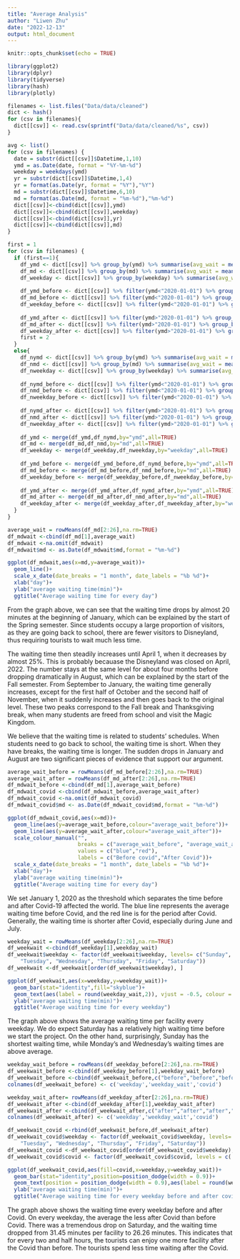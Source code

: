 ```yaml
---
title: "Average Analysis"
author: "Liwen Zhu"
date: "2022-12-13"
output: html_document
---
```


```r
knitr::opts_chunk$set(echo = TRUE)
```

```r
library(ggplot2)
library(dplyr)
library(tidyverse)
library(hash)
library(plotly)
```


```r
filenames <- list.files("Data/data/cleaned")
dict <- hash()
for (csv in filenames){
  dict[[csv]] <- read.csv(sprintf("Data/data/cleaned/%s", csv))
}
```

```r
avg <- list()
for (csv in filenames) {
  date = substr(dict[[csv]]$Datetime,1,10)
  ymd = as.Date(date, format = "%Y-%m-%d")
  weekday = weekdays(ymd)
  yr = substr(dict[[csv]]$Datetime,1,4)
  yr = format(as.Date(yr, format = "%Y"),"%Y")
  md = substr(dict[[csv]]$Datetime,6,10)
  md = format(as.Date(md, format = "%m-%d"),"%m-%d")
  dict[[csv]]<-cbind(dict[[csv]],ymd)
  dict[[csv]]<-cbind(dict[[csv]],weekday)
  dict[[csv]]<-cbind(dict[[csv]],yr)
  dict[[csv]]<-cbind(dict[[csv]],md)
}
```

```r
first = 1
for (csv in filenames) {
  if (first==1){
    df_ymd <- dict[[csv]] %>% group_by(ymd) %>% summarise(avg_wait = mean(Waiting.Time))
    df_md <- dict[[csv]] %>% group_by(md) %>% summarise(avg_wait = mean(Waiting.Time))
    df_weekday <- dict[[csv]] %>% group_by(weekday) %>% summarise(avg_wait = mean(Waiting.Time))
    
    df_ymd_before <- dict[[csv]] %>% filter(ymd<"2020-01-01") %>% group_by(ymd) %>% summarise(avg_wait = mean(Waiting.Time))
    df_md_before <- dict[[csv]] %>% filter(ymd<"2020-01-01") %>% group_by(md) %>% summarise(avg_wait = mean(Waiting.Time))
    df_weekday_before <- dict[[csv]] %>% filter(ymd<"2020-01-01") %>% group_by(weekday) %>% summarise(avg_wait = mean(Waiting.Time))
    
    df_ymd_after <- dict[[csv]] %>% filter(ymd>"2020-01-01") %>% group_by(ymd) %>% summarise(avg_wait = mean(Waiting.Time))
    df_md_after <- dict[[csv]] %>% filter(ymd>"2020-01-01") %>% group_by(md) %>% summarise(avg_wait = mean(Waiting.Time))
    df_weekday_after <- dict[[csv]] %>% filter(ymd>"2020-01-01") %>% group_by(weekday) %>% summarise(avg_wait = mean(Waiting.Time))
    first = 2
  }
  else{
    df_nymd <- dict[[csv]] %>% group_by(ymd) %>% summarise(avg_wait = mean(Waiting.Time))
    df_nmd <- dict[[csv]] %>% group_by(md) %>% summarise(avg_wait = mean(Waiting.Time))
    df_nweekday <- dict[[csv]] %>% group_by(weekday) %>% summarise(avg_wait = mean(Waiting.Time))
    
    df_nymd_before <- dict[[csv]] %>% filter(ymd<"2020-01-01") %>% group_by(ymd) %>% summarise(avg_wait = mean(Waiting.Time))
    df_nmd_before <- dict[[csv]] %>% filter(ymd<"2020-01-01") %>% group_by(md) %>% summarise(avg_wait = mean(Waiting.Time))
    df_nweekday_before <- dict[[csv]] %>% filter(ymd<"2020-01-01") %>% group_by(weekday) %>% summarise(avg_wait = mean(Waiting.Time))
    
    df_nymd_after <- dict[[csv]] %>% filter(ymd>"2020-01-01") %>% group_by(ymd) %>% summarise(avg_wait = mean(Waiting.Time))
    df_nmd_after <- dict[[csv]] %>% filter(ymd>"2020-01-01") %>% group_by(md) %>% summarise(avg_wait = mean(Waiting.Time))
    df_nweekday_after <- dict[[csv]] %>% filter(ymd>"2020-01-01") %>% group_by(weekday) %>% summarise(avg_wait = mean(Waiting.Time))
    
    df_ymd <- merge(df_ymd,df_nymd,by="ymd",all=TRUE)
    df_md <- merge(df_md,df_nmd,by="md",all=TRUE)
    df_weekday <- merge(df_weekday,df_nweekday,by="weekday",all=TRUE)
    
    df_ymd_before <- merge(df_ymd_before,df_nymd_before,by="ymd",all=TRUE)
    df_md_before <- merge(df_md_before,df_nmd_before,by="md",all=TRUE)
    df_weekday_before <- merge(df_weekday_before,df_nweekday_before,by="weekday",all=TRUE)
    
    df_ymd_after <- merge(df_ymd_after,df_nymd_after,by="ymd",all=TRUE)
    df_md_after <- merge(df_md_after,df_nmd_after,by="md",all=TRUE)
    df_weekday_after <- merge(df_weekday_after,df_nweekday_after,by="weekday",all=TRUE)
  }
}
```

```r
average_wait = rowMeans(df_md[2:26],na.rm=TRUE)
df_mdwait <-cbind(df_md[1],average_wait)
df_mdwait <-na.omit(df_mdwait)
df_mdwait$md <- as.Date(df_mdwait$md,format = "%m-%d")
```

```r
ggplot(df_mdwait,aes(x=md,y=average_wait))+
  geom_line()+
  scale_x_date(date_breaks = "1 month", date_labels = "%b %d")+
  xlab("day")+
  ylab("average waiting time(min)")+
  ggtitle("Average waiting time for every day")
```
From the graph above, we can see that the waiting time drops by almost 20 minutes at the beginning of January, which can be explained by the start of the Spring semester. Since students occupy a large proportion of visitors, as they are going back to school, there are fewer visitors to Disneyland, thus requiring tourists to wait much less time. 

The waiting time then steadily increases until April 1, when it decreases by almost 25%. This is probably becauase the Disneyland was closed on April, 2022. The number stays at the same level for about four months before dropping dramatically in August, which can be explained by the start of the Fall semester. From September to January, the waiting time generally increases, except for the first half of October and the second half of November, when it suddenly increases and then goes back to the original level. These two peaks correspond to the Fall break and Thanksgiving break, when many students are freed from school and visit the Magic Kingdom.

We believe that the waiting time is related to students' schedules. When students need to go back to school, the waiting time is short. When they have breaks, the waiting time is longer. The sudden drops in January and August are two significant pieces of evidence that support our argument.

```r
average_wait_before = rowMeans(df_md_before[2:26],na.rm=TRUE)
average_wait_after = rowMeans(df_md_after[2:26],na.rm=TRUE)
df_mdwait_before <-cbind(df_md[1],average_wait_before)
df_mdwait_covid <-cbind(df_mdwait_before,average_wait_after)
df_mdwait_covid <-na.omit(df_mdwait_covid)
df_mdwait_covid$md <- as.Date(df_mdwait_covid$md,format = "%m-%d")
```

```r
ggplot(df_mdwait_covid,aes(x=md))+
  geom_line(aes(y=average_wait_before,colour="average_wait_before"))+
  geom_line(aes(y=average_wait_after,colour="average_wait_after"))+
  scale_colour_manual("",
                      breaks = c("average_wait_before", "average_wait_after"),
                      values = c("blue","red"),
                      labels = c("Before covid","After Covid"))+
  scale_x_date(date_breaks = "1 month", date_labels = "%b %d")+
  xlab("day")+
  ylab("average waiting time(min)")+
  ggtitle("Average waiting time for every day")
```
We set January 1, 2020 as the threshold which separates the time before and after Covid-19 affected the world. The blue line represents the average waiting time before Covid, and the red line is for the period after Covid. Generally, the waiting time is shorter after Covid, especially during June and July.

```r
weekday_wait = rowMeans(df_weekday[2:26],na.rm=TRUE)
df_weekwait <-cbind(df_weekday[1],weekday_wait)
df_weekwait$weekday <- factor(df_weekwait$weekday, levels= c("Sunday", "Monday", 
    "Tuesday", "Wednesday", "Thursday", "Friday", "Saturday"))
df_weekwait <-df_weekwait[order(df_weekwait$weekday), ]
```

```r
ggplot(df_weekwait,aes(x=weekday,y=weekday_wait))+
  geom_bar(stat="identity",fill="skyblue")+
  geom_text(aes(label = round(weekday_wait,2)), vjust = -0.5, colour = "black")+
  ylab("average waiting time(min)")+
  ggtitle("Average waiting time for every weekday")
```
The graph above shows the average waiting time per facility every weekday. We do expect Saturday has a relatively high waiting time before we start the project. On the other hand, surprisingly, Sunday has the shortest waiting time, while Monday's and Wednesday's waiting times are above average.

```r
weekday_wait_before = rowMeans(df_weekday_before[2:26],na.rm=TRUE)
df_weekwait_before <-cbind(df_weekday_before[1],weekday_wait_before)
df_weekwait_before <-cbind(df_weekwait_before,c("before","before","before","before","before","before","before"))
colnames(df_weekwait_before) <- c('weekday','weekday_wait','covid')

weekday_wait_after= rowMeans(df_weekday_after[2:26],na.rm=TRUE)
df_weekwait_after <-cbind(df_weekday_after[1],weekday_wait_after)
df_weekwait_after <-cbind(df_weekwait_after,c("after","after","after","after","after","after","after"))
colnames(df_weekwait_after) <- c('weekday','weekday_wait','covid')

df_weekwait_covid <-rbind(df_weekwait_before,df_weekwait_after)
df_weekwait_covid$weekday <- factor(df_weekwait_covid$weekday, levels= c("Sunday", "Monday", 
    "Tuesday", "Wednesday", "Thursday", "Friday", "Saturday"))
df_weekwait_covid <-df_weekwait_covid[order(df_weekwait_covid$weekday), ]
df_weekwait_covid$covid <- factor(df_weekwait_covid$covid, levels = c('before', 'after'))
```

```r
ggplot(df_weekwait_covid,aes(fill=covid,x=weekday,y=weekday_wait))+
  geom_bar(stat="identity",position=position_dodge(width = 0.9))+
  geom_text(position = position_dodge(width = 0.9),aes(label = round(weekday_wait,2), hjust = 0.5, vjust = -0.5), colour = "black",size=3.2)+
  ylab("average waiting time(min)")+
  ggtitle("Average waiting time for every weekday before and after covid")

```

The graph above shows the waiting time every weekday before and after Covid. On every weekday, the average the less after Covid than before Covid. There was a tremendous drop on Saturday, and the waiting time dropped from 31.45 minutes per facility to 26.26 minutes. This indicates that for every two and half hours, the tourists can enjoy one more facility after the Covid than before. The tourists spend less time waiting after the Covid.
